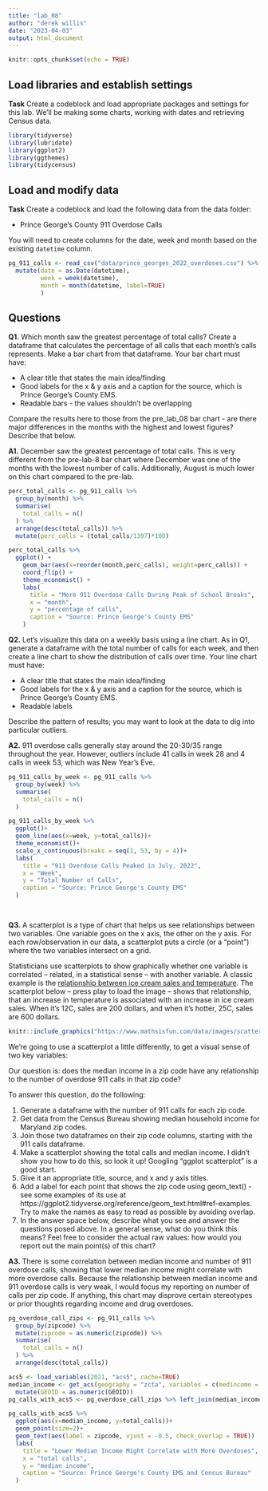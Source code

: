 ```yaml
---
title: "lab_08"
author: "derek willis"
date: "2023-04-03"
output: html_document
---
```


```r
knitr::opts_chunk$set(echo = TRUE)
```

## Load libraries and establish settings

**Task** Create a codeblock and load appropriate packages and settings for this lab. We'll be making some charts, working with dates and retrieving Census data.

```r
library(tidyverse)
library(lubridate)
library(ggplot2)
library(ggthemes)
library(tidycensus)
```


## Load and modify data

**Task** Create a codeblock and load the following data from the data folder:

* Prince George's County 911 Overdose Calls

You will need to create columns for the date, week and month based on the existing `datetime` column.

```r
pg_911_calls <- read_csv("data/prince_georges_2022_overdoses.csv") %>% 
  mutate(date = as.Date(datetime),
         week = week(datetime),
         month = month(datetime, label=TRUE)
         )
```


## Questions 

**Q1.** Which month saw the greatest percentage of total calls? Create a dataframe that calculates the percentage of all calls that each month's calls represents. Make a bar chart from that dataframe. Your bar chart must have:

* A clear title that states the main idea/finding
* Good labels for the x & y axis and a caption for the source, which is Prince George's County EMS.
* Readable bars - the values shouldn't be overlapping

Compare the results here to those from the pre_lab_08 bar chart - are there major differences in the months with the highest and lowest figures? Describe that below.

**A1.** December saw the greatest percentage of total calls. This is very different from the pre-lab-8 bar chart where December was one of the months with the lowest number of calls. Additionally, August is much lower on this chart compared to the pre-lab.

```r
perc_total_calls <- pg_911_calls %>% 
  group_by(month) %>% 
  summarise(
    total_calls = n()
  ) %>% 
  arrange(desc(total_calls)) %>% 
  mutate(perc_calls = (total_calls/1397)*100) 

perc_total_calls %>% 
  ggplot() +
    geom_bar(aes(x=reorder(month,perc_calls), weight=perc_calls)) +
    coord_flip() +
    theme_economist() +
    labs(
      title = "More 911 Overdose Calls During Peak of School Breaks",
      x = "month",
      y = "percentage of calls",
      caption = "Source: Prince George's County EMS"
    )
```

**Q2.** Let's visualize this data on a weekly basis using a line chart. As in Q1, generate a dataframe with the total number of calls for each week, and then create a line chart to show the distribution of calls over time. Your line chart must have:

* A clear title that states the main idea/finding
* Good labels for the x & y axis and a caption for the source, which is Prince George's County EMS.
* Readable labels

Describe the pattern of results; you may want to look at the data to dig into particular outliers.

**A2.** 911 overdose calls generally stay around the 20-30/35 range throughout the year. However, outliers include 41 calls in week 28 and 4 calls in week 53, which was New Year's Eve.


```r
pg_911_calls_by_week <- pg_911_calls %>% 
  group_by(week) %>% 
  summarise(
    total_calls = n()
  )

pg_911_calls_by_week %>% 
  ggplot()+
  geom_line(aes(x=week, y=total_calls))+
  theme_economist()+
  scale_x_continuous(breaks = seq(1, 53, by = 4))+
  labs(
    title = "911 Overdose Calls Peaked in July, 2022",
    x = "Week",
    y = "Total Number of Calls",
    caption = "Source: Prince George's County EMS"
  )

  
```

**Q3.**  A scatterplot is a type of chart that helps us see relationships between two variables. One variable goes on the x axis, the other on the y axis.  For each row/observation in our data, a scatterplot puts a circle (or a "point") where the two variables intersect on a grid. 

Statisticians use scatterplots to show graphically whether one variable is correlated -- related, in a statistical sense -- with another variable.  A classic example is the [relationship between ice cream sales and temperature](https://www.mathsisfun.com/data/scatter-xy-plots.html). The scatterplot below -- press play to load the image -- shows that relationship, that an increase in temperature is associated with an increase in ice cream sales. When it's 12C, sales are 200 dollars, and when it's hotter, 25C, sales are 600 dollars.

```r
knitr::include_graphics("https://www.mathsisfun.com/data/images/scatter-ice-cream1.svg")
```

We're going to use a scatterplot a little differently, to get a visual sense of two key variables: 

Our question is: does the median income in a zip code have any relationship to the number of overdose 911 calls in that zip code?

To answer this question, do the following:

1. Generate a dataframe with the number of 911 calls for each zip code.
2. Get data from the Census Bureau showing median household income for Maryland zip codes.
3. Join those two dataframes on their zip code columns, starting with the 911 calls dataframe.
4. Make a scatterplot showing the total calls and median income. I didn't show you how to do this, so look it up! Googling "ggplot scatterplot" is a good start.
5. Give it an appropriate title, source, and x and y axis titles.
6. Add a label for each point that shows the zip code using geom_text() - see some examples of its use at https://ggplot2.tidyverse.org/reference/geom_text.html#ref-examples. Try to make the names as easy to read as possible by avoiding overlap.
7. In the answer space below, describe what you see and answer the questions posed above. In a general sense, what do you think this means? Feel free to consider the actual raw values: how would you report out the main point(s) of this chart?

**A3.**  There is some correlation between median income and number of 911 overdose calls, showing that lower median income might correlate with more overdose calls. Because the relationship between median income and 911 overdose calls is very weak, I would focus my reporting on number of calls per zip code. If anything, this chart may disprove certain stereotypes or prior thoughts regarding income and drug overdoses.

```r
pg_overdose_call_zips <- pg_911_calls %>% 
  group_by(zipcode) %>%
  mutate(zipcode = as.numeric(zipcode)) %>% 
  summarise(
    total_calls = n()
  ) %>% 
  arrange(desc(total_calls))

acs5 <- load_variables(2021, "acs5", cache=TRUE)
median_income <- get_acs(geography = "zcta", variables = c(medincome = "B06011_001"), state = "MD", year = 2019) %>% 
  mutate(GEOID = as.numeric(GEOID))
pg_calls_with_acs5 <- pg_overdose_call_zips %>% left_join(median_income, by=c('zipcode'='GEOID')) %>%   rename(median_income = estimate)

pg_calls_with_acs5 %>% 
  ggplot(aes(x=median_income, y=total_calls))+
  geom_point(size=2)+
  geom_text(aes(label = zipcode, vjust = -0.5, check_overlap = TRUE))
  labs(
    title = "Lower Median Income Might Correlate with More Overdoses",
    x = "total calls",
    y = "median income",
    caption = "Source: Prince George's County EMS and Census Bureau"
  )
```
